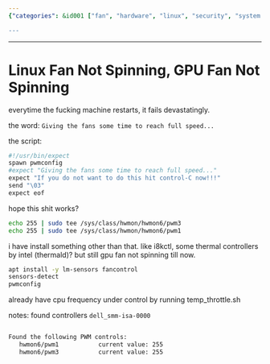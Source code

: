 ```yaml
---
{"categories": &id001 ["fan", "hardware", "linux", "security", "system manage", "thermal"], "category": "Linux", "date": "2023-12-22 23:52:59", "description": "This article explains how to troubleshoot and resolve a fan issue on a Linux machine by installing i8kctl and thermald, configuring pwmconfig with Expect for fan control, and allowing sufficient time for the fans to reach full speed.", "tags": *id001, "title": "Linux Fan Not Spinning, GPU Fan Not Spinning"}

---
```


------

# Linux Fan Not Spinning, GPU Fan Not Spinning

everytime the fucking machine restarts, it fails devastatingly.

the word: `Giving the fans some time to reach full speed...`

the script:

```bash
#!/usr/bin/expect
spawn pwmconfig
#expect "Giving the fans some time to reach full speed..."
expect "If you do not want to do this hit control-C now!!!"
send "\03"
expect eof
```

hope this shit works?
```bash
echo 255 | sudo tee /sys/class/hwmon/hwmon6/pwm3
echo 255 | sudo tee /sys/class/hwmon/hwmon6/pwm1
```

i have install something other than that. like i8kctl, some thermal controllers by intel (thermald)? but still gpu fan not spinning till now.

```bash
apt install -y lm-sensors fancontrol
sensors-detect
pwmconfig
```
already have cpu frequency under control by running temp_throttle.sh

notes: found controllers `dell_smm-isa-0000`

```bash

Found the following PWM controls:
   hwmon6/pwm1           current value: 255
   hwmon6/pwm3           current value: 255


```


